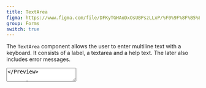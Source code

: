 ```yaml
---
title: TextArea
figma: https://www.figma.com/file/DFKyTGHAoDxOsUBPszLLxP/%F0%9F%8F%B5%EF%B8%8FMarigold?node-id=454%3A1
group: Forms
switch: true
---
```


The `TextArea` component allows the user to enter multiline text with a keyboard. It consists of a label, a textarea and a help text. The later also includes error messages.

<Preview>
  <TextArea
    label="Enter a story"
    description="Anything you want to tell me!?"
  />
</Preview>

```tsx
import { TextArea } from '@marigold/components';
```

## Props

<PropsTable
  props={[
    {
      property: 'label',
      type: 'ReactNode',
      description: 'The label text.',
      default: '',
    },
    {
      property: 'description',
      type: 'ReactNode',
      description: 'A helpful text.',
      default: '',
    },
    {
      property: 'errorMessage',
      type: 'ReactNode',
      description: 'An error message.',
      default: '',
    },
    {
      property: 'error',
      type: 'boolean',
      description:
        'If true, the is considered invalid and if set the errorMessage is shown instead of the description.',
      default: 'false',
    },
    {
      property: 'value',
      type: 'string',
      description: 'The value of the field.',
      default: '',
    },
    {
      property: 'disabled',
      type: 'boolean',
      description: 'If true, the input is disabled.',
      default: 'false',
    },
    {
      property: 'required',
      type: 'boolean',
      description: 'If true, the input is required.',
      default: 'false',
    },
    {
      property: 'readOnly',
      type: 'boolean',
      description: 'If true, the input is readOnly.',
      default: 'false',
    },
    {
      property: 'onChange',
      type: 'function',
      description:
        "A callback function that is called with the input's current value when the input value changes.",
      default: '',
    },
    {
      property: '...',
      type: '',
      description: 'Yes you can use all regular attributes of textarea!',
      default: '',
    },
  ]}
/>

## Examples

### Simple TextArea

```tsx preview file=components/TextArea/text-area-basic.demo.tsx

```

### Disabled Textarea

```tsx preview file=components/TextArea/text-area-disabled.demo.tsx

```

### Required Textarea

```tsx preview file=components/TextArea/text-area-req.demo.tsx

```

### Error Textarea

```tsx preview file=components/TextArea/text-area-error.demo.tsx

```
